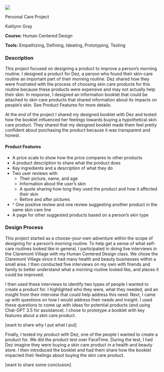 :::::::::{.code-proj-body}

:::::::{.code-proj-top}

:::::{.code-proj-image}

:::{.screenshot-image}

![](/projects/HCD-skin-care/images/HCD-skin-care-KG/HCDDP14243.jpg)

:::

:::::


:::::{.code-proj-info}

:::{.code-proj-title}
Personal Care Project
:::

:::{.code-proj-names}
Kaitlynn Gray

:::

:::{.code-proj-class}
**Course:** Human Centered Design

**Tools:** Empathizing, Defining, Ideating, Prototyping, Testing

:::



:::::





:::::::

:::::::{.code-proj-bottom}



:::::{.code-proj-desc}

### Description
This project focused on designing a product to improve a person’s morning routine. I designed a product for Dez, a person who found their skin-care routine an important part of their morning routine. Dez shared how they were frustrated with the process of choosing skin care products for this routine because these products were expensive and may not actually help their skin. In response, I designed an information booklet that could be attached to skin care products that shared information about its impacts on people’s skin. See Product Features for more details.

At the end of the project I shared my designed booklet with Dez and tested how the booklet influenced her feelings towards buying a hypothetical skin care product. They shared that my designed booklet made them feel pretty confident about purchasing the product because it was transparent and honest.

#### Product Features
* A price scale to show how the price compares to other products
* A product description to share what the product does
* Key ingredients and a description of what they do
* Two user reviews with
    * Their picture, name, and age
    * Information about the user’s skin
    * A quote sharing how long they used the product and how it affected their skin
    * Before and after pictures
* ^ One positive review and one review suggesting another product in the same skin care line
* A page for other suggested products based on a person’s skin type



<!-- ### Product Features

:::::{.screenshots-container}

:::{.screenshot}
#### Krill Attack

:::{.screenshot-image}

![](assets/SkyGameKrill.png){.lightbox}

:::

:::{.screenshot-caption}
Player entered the Krill's circle.
:::

:::

:::{.screenshot}
#### Game Play

:::{.screenshot-image}
![](assets/SkyGameLose.png){.lightbox}
:::

:::{.screenshot-caption}
Player lost their light and lost the game.
:::

:::


::::: -->

### Design Process
This project started as a choose-your-own adventure within the scope of designing for a person’s morning routine. To help get a sense of what self-care routines looked like in general, I participated in doing live interviews in the Claremont Village with my Human Centered Design class. We chose the Claremont Village since it had many health and beauty businesses within a small area. I then conducted five interviews on my own with friends and family to better understand what a morning routine looked like, and places it could be improved.

I then used these interviews to identify two types of people I wanted to create a product for. I highlighted who they were, what they needed, and an insight from their interview that could help address this need. Next, I came up with questions on how I would address their needs and insight. I used these questions to come up with ideas for potential products (and using Chat-GPT 3.5 for assistance). I chose to prototype a booklet with key features about a skin care product.

[want to share why I put what I put]

Finally, I tested my product with Dez, one of the people I wanted to create a product for. We did the product test over FaceTime. During the test, I had Dez imagine they were buying a skin care product in a health and beauty store. I then introduced the booklet and had them share how the booklet impacted their feelings about buying the skin care product.

[want to share some conclusion]

:::::


:::::::

:::::::::